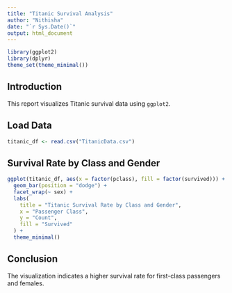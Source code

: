 ```yaml
---
title: "Titanic Survival Analysis"
author: "Nithisha"
date: "`r Sys.Date()`"
output: html_document
---
```


```r
library(ggplot2)
library(dplyr)
theme_set(theme_minimal())
```

## Introduction
This report visualizes Titanic survival data using `ggplot2`.

## Load Data
```r
titanic_df <- read.csv("TitanicData.csv")
```

## Survival Rate by Class and Gender
```r
ggplot(titanic_df, aes(x = factor(pclass), fill = factor(survived))) +
  geom_bar(position = "dodge") +
  facet_wrap(~ sex) +
  labs(
    title = "Titanic Survival Rate by Class and Gender",
    x = "Passenger Class",
    y = "Count",
    fill = "Survived"
  ) +
  theme_minimal()

```

## Conclusion
The visualization indicates a higher survival rate for first-class passengers and females.